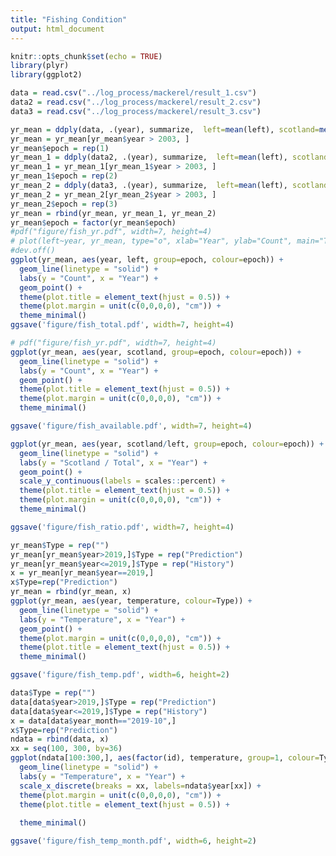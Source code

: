 ```yaml
---
title: "Fishing Condition"
output: html_document
---
```


```r
knitr::opts_chunk$set(echo = TRUE)
library(plyr)
library(ggplot2)
```

```r
data = read.csv("../log_process/mackerel/result_1.csv")
data2 = read.csv("../log_process/mackerel/result_2.csv")
data3 = read.csv("../log_process/mackerel/result_3.csv")

yr_mean = ddply(data, .(year), summarize,  left=mean(left), scotland=mean(scotland), temperature=mean(temperature))
yr_mean = yr_mean[yr_mean$year > 2003, ]
yr_mean$epoch = rep(1)
yr_mean_1 = ddply(data2, .(year), summarize,  left=mean(left), scotland=mean(scotland), temperature=mean(temperature))
yr_mean_1 = yr_mean_1[yr_mean_1$year > 2003, ]
yr_mean_1$epoch = rep(2)
yr_mean_2 = ddply(data3, .(year), summarize,  left=mean(left), scotland=mean(scotland), temperature=mean(temperature))
yr_mean_2 = yr_mean_2[yr_mean_2$year > 2003, ]
yr_mean_2$epoch = rep(3)
yr_mean = rbind(yr_mean, yr_mean_1, yr_mean_2)
yr_mean$epoch = factor(yr_mean$epoch)
#pdf("figure/fish_yr.pdf", width=7, height=4) 
# plot(left~year, yr_mean, type="o", xlab="Year", ylab="Count", main="Total Fish in Year")
#dev.off()
ggplot(yr_mean, aes(year, left, group=epoch, colour=epoch)) + 
  geom_line(linetype = "solid") +
  labs(y = "Count", x = "Year") +
  geom_point() +
  theme(plot.title = element_text(hjust = 0.5)) +
  theme(plot.margin = unit(c(0,0,0,0), "cm")) +
  theme_minimal()
ggsave('figure/fish_total.pdf', width=7, height=4)
```

```r
# pdf("figure/fish_yr.pdf", width=7, height=4) 
ggplot(yr_mean, aes(year, scotland, group=epoch, colour=epoch)) + 
  geom_line(linetype = "solid") +
  labs(y = "Count", x = "Year") +
  geom_point() +
  theme(plot.title = element_text(hjust = 0.5)) +
  theme(plot.margin = unit(c(0,0,0,0), "cm")) +
  theme_minimal()

ggsave('figure/fish_available.pdf', width=7, height=4)

ggplot(yr_mean, aes(year, scotland/left, group=epoch, colour=epoch)) + 
  geom_line(linetype = "solid") +
  labs(y = "Scotland / Total", x = "Year") +
  geom_point() +
  scale_y_continuous(labels = scales::percent) +
  theme(plot.title = element_text(hjust = 0.5)) +
  theme(plot.margin = unit(c(0,0,0,0), "cm")) +
  theme_minimal()

ggsave('figure/fish_ratio.pdf', width=7, height=4)

```

```r
yr_mean$Type = rep("")
yr_mean[yr_mean$year>2019,]$Type = rep("Prediction")
yr_mean[yr_mean$year<=2019,]$Type = rep("History")
x = yr_mean[yr_mean$year==2019,]
x$Type=rep("Prediction")
yr_mean = rbind(yr_mean, x)
ggplot(yr_mean, aes(year, temperature, colour=Type)) + 
  geom_line(linetype = "solid") +
  labs(y = "Temperature", x = "Year") +
  geom_point() +
  theme(plot.margin = unit(c(0,0,0,0), "cm")) +
  theme(plot.title = element_text(hjust = 0.5)) +
  theme_minimal()

ggsave('figure/fish_temp.pdf', width=6, height=2)
```

```r
data$Type = rep("")
data[data$year>2019,]$Type = rep("Prediction")
data[data$year<=2019,]$Type = rep("History")
x = data[data$year_month=="2019-10",]
x$Type=rep("Prediction")
ndata = rbind(data, x)
xx = seq(100, 300, by=36)
ggplot(ndata[100:300,], aes(factor(id), temperature, group=1, colour=Type)) + 
  geom_line(linetype = "solid") +
  labs(y = "Temperature", x = "Year") +
  scale_x_discrete(breaks = xx, labels=ndata$year[xx]) +
  theme(plot.margin = unit(c(0,0,0,0), "cm")) +
  theme(plot.title = element_text(hjust = 0.5)) +
  
  theme_minimal()

ggsave('figure/fish_temp_month.pdf', width=6, height=2)
```
